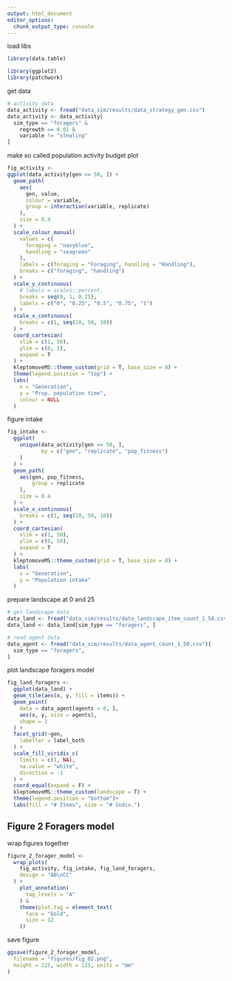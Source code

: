 ```yaml
---
output: html_document
editor_options: 
  chunk_output_type: console
---
```


load libs

```r
library(data.table)

library(ggplot2)
library(patchwork)
```

get data

```r
# activity data
data_activity <- fread("data_sim/results/data_strategy_gen.csv")
data_activity <- data_activity[
  sim_type == "foragers" &
    regrowth == 0.01 &
    variable != "stealing"
]
```

make so called population activity budget plot

```r
fig_activity <-
ggplot(data_activity[gen <= 50, ]) +
  geom_path(
    aes(
      gen, value,
      colour = variable,
      group = interaction(variable, replicate)
    ),
    size = 0.4
  ) +
  scale_colour_manual(
    values = c(
      foraging = "navyblue",
      handling = "seagreen"
    ),
    labels = c(foraging = "Foraging", handling = "Handling"),
    breaks = c("foraging", "handling")
  ) +
  scale_y_continuous(
    # labels = scales::percent,
    breaks = seq(0, 1, 0.25),
    labels = c("0", "0.25", "0.5", "0.75", "1")
  ) +
  scale_x_continuous(
    breaks = c(1, seq(10, 50, 10))
  ) +
  coord_cartesian(
    xlim = c(1, 50),
    ylim = c(0, 1),
    expand = T
  ) +
  kleptomoveMS::theme_custom(grid = T, base_size = 8) +
  theme(legend.position = "top") +
  labs(
    x = "Generation",
    y = "Prop. population time",
    colour = NULL
  )
```

figure intake

```r
fig_intake <-
  ggplot(
    unique(data_activity[gen <= 50, ],
           by = c("gen", "replicate", "pop_fitness")
    )
  ) +
  geom_path(
    aes(gen, pop_fitness,
        group = replicate
    ),
    size = 0.4
  ) +
  scale_x_continuous(
    breaks = c(1, seq(10, 50, 10))
  ) +
  coord_cartesian(
    xlim = c(1, 50),
    ylim = c(0, 50),
    expand = T
  ) +
  kleptomoveMS::theme_custom(grid = T, base_size = 8) +
  labs(
    x = "Generation",
    y = "Population intake"
  )
```

prepare landscape at 0 and 25

```r
# get landscape data
data_land <- fread("data_sim/results/data_landscape_item_count_1_50.csv")
data_land <- data_land[sim_type == "foragers", ]

# read agent data
data_agent <- fread("data_sim/results/data_agent_count_1_50.csv")[
  sim_type == "foragers",
]
```

plot landscape foragers model

```r
fig_land_foragers <-
  ggplot(data_land) +
  geom_tile(aes(x, y, fill = items)) +
  geom_point(
    data = data_agent[agents > 0, ],
    aes(x, y, size = agents),
    shape = 1
  ) +
  facet_grid(~gen,
    labeller = label_both
  ) +
  scale_fill_viridis_c(
    limits = c(1, NA),
    na.value = "white",
    direction = -1
  ) +
  coord_equal(expand = F) +
  kleptomoveMS::theme_custom(landscape = T) +
  theme(legend.position = "bottom")+
  labs(fill = "# Items", size = "# Indiv.")
```

## Figure 2 Foragers model

wrap figures together

```r
figure_2_forager_model <-
  wrap_plots(
    fig_activity, fig_intake, fig_land_foragers,
    design = "AB\nCC"
  ) +
    plot_annotation(
      tag_levels = "A"
    ) &
    theme(plot.tag = element_text(
      face = "bold",
      size = 12
    ))
```

save figure

```r
ggsave(figure_2_forager_model,
  filename = "figures/fig_02.png",
  height = 125, width = 125, units = "mm"
)
```

